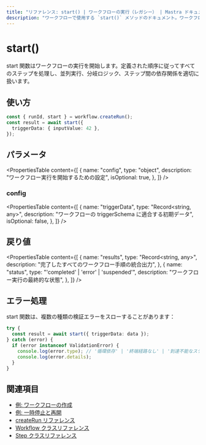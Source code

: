 ```yaml
---
title: "リファレンス: start() | ワークフローの実行（レガシー） | Mastra ドキュメント"
description: "ワークフローで使用する `start()` メソッドのドキュメント。ワークフローの実行を開始します。"
---
```


# start()

start 関数はワークフローの実行を開始します。定義された順序に従ってすべてのステップを処理し、並列実行、分岐ロジック、ステップ間の依存関係を適切に扱います。

## 使い方

```typescript copy showLineNumbers
const { runId, start } = workflow.createRun();
const result = await start({
  triggerData: { inputValue: 42 },
});
```


## パラメータ

<PropertiesTable
  content={[
    {
      name: "config",
      type: "object",
      description: "ワークフロー実行を開始するための設定",
      isOptional: true,
    },
  ]}
/>

### config

<PropertiesTable
  content={[
    {
      name: "triggerData",
      type: "Record<string, any>",
      description: "ワークフローの triggerSchema に適合する初期データ",
      isOptional: false,
    },
  ]}
/>

## 戻り値

<PropertiesTable
  content={[
    {
      name: "results",
      type: "Record<string, any>",
      description: "完了したすべてのワークフロー手順の統合出力",
    },
    {
      name: "status",
      type: "'completed' | 'error' | 'suspended'",
      description: "ワークフロー実行の最終的な状態",
    },
  ]}
/>

## エラー処理

start 関数は、複数の種類の検証エラーをスローすることがあります：

```typescript copy showLineNumbers
try {
  const result = await start({ triggerData: data });
} catch (error) {
  if (error instanceof ValidationError) {
    console.log(error.type); // '循環依存' | '終端経路なし' | '到達不能なステップ'
    console.log(error.details);
  }
}
```


## 関連項目

* [例: ワークフローの作成](../../examples/workflows_legacy/creating-a-workflow.mdx)
* [例: 一時停止と再開](../../examples/workflows_legacy/suspend-and-resume.mdx)
* [createRun リファレンス](./createRun.mdx)
* [Workflow クラスリファレンス](./workflow.mdx)
* [Step クラスリファレンス](./step-class.mdx)

```
```
